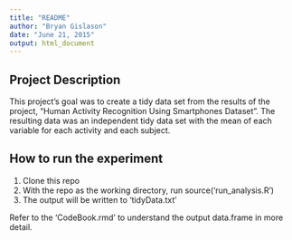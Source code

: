 ```yaml
---
title: "README"
author: "Bryan Gislason"
date: "June 21, 2015"
output: html_document
---
```


## Project Description
This project's goal was to create a tidy data set from the results of the project, "Human Activity Recognition Using Smartphones Dataset". The resulting data was an independent tidy data set with the mean of each variable for each activity and each subject.

## How to run the experiment
1. Clone this repo
2. With the repo as the working directory, run source('run_analysis.R')
3. The output will be written to 'tidyData.txt'

Refer to the 'CodeBook.rmd' to understand the output data.frame in more detail.
